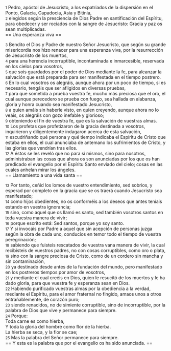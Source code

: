 {{anchor|1}} <small>1</small> Pedro, apóstol de Jesucristo, a los expatriados de la dispersión en el Ponto, Galacia, Capadocia, Asia y Bitinia,<br>
{{anchor|2}} <small>2</small> elegidos según la presciencia de Dios Padre en santificación del Espíritu, para obedecer y ser rociados con la sangre de Jesucristo: Gracia y paz os sean multiplicadas.<br>
== Una esperanza viva ==

{{anchor|3}} <small>3</small> Bendito el Dios y Padre de nuestro Señor Jesucristo, que según su grande misericordia nos hizo renacer para una esperanza viva, por la resurrección de Jesucristo de los muertos,<br>
{{anchor|4}} <small>4</small> para una herencia incorruptible, incontaminada e inmarcesible, reservada en los cielos para vosotros,<br>
{{anchor|5}} <small>5</small> que sois guardados por el poder de Dios mediante la fe, para alcanzar la salvación que está preparada para ser manifestada en el tiempo postrero.<br>
{{anchor|6}} <small>6</small> En lo cual vosotros os alegráis, aunque ahora por un poco de tiempo, si es necesario, tengáis que ser afligidos en diversas pruebas,<br>
{{anchor|7}} <small>7</small> para que sometida a prueba vuestra fe, mucho más preciosa que el oro, el cual aunque perecedero se prueba con fuego, sea hallada en alabanza, gloria y honra cuando sea manifestado Jesucristo,<br>
{{anchor|8}} <small>8</small> a quien amáis sin haberle visto, en quien creyendo, aunque ahora no lo veáis, os alegráis con gozo inefable y glorioso;<br>
{{anchor|9}} <small>9</small> obteniendo el fin de vuestra fe, que es la salvación de vuestras almas.<br>
{{anchor|10}} <small>10</small> Los profetas que profetizaron de la gracia destinada a vosotros, inquirieron y diligentemente indagaron acerca de esta salvación,<br>
{{anchor|11}} <small>11</small> escudriñando qué persona y qué tiempo indicaba el Espíritu de Cristo que estaba en ellos, el cual anunciaba de antemano los sufrimientos de Cristo, y las glorias que vendrían tras ellos.<br>
{{anchor|12}} <small>12</small> A éstos se les reveló que no para sí mismos, sino para nosotros, administraban las cosas que ahora os son anunciadas por los que os han predicado el evangelio por el Espíritu Santo enviado del cielo; cosas en las cuales anhelan mirar los ángeles.<br>
== Llamamiento a una vida santa ==

{{anchor|13}} <small>13</small> Por tanto, ceñid los lomos de vuestro entendimiento, sed sobrios, y esperad por completo en la gracia que se os traerá cuando Jesucristo sea manifestado;<br>
{{anchor|14}} <small>14</small> como hijos obedientes, no os conforméis a los deseos que antes teníais estando en vuestra ignorancia;<br>
{{anchor|15}} <small>15</small> sino, como aquel que os llamó es santo, sed también vosotros santos en toda vuestra manera de vivir;<br>
{{anchor|16}} <small>16</small> porque escrito está: Sed santos, porque yo soy santo.<br>
{{anchor|17}} <small>17</small> Y si invocáis por Padre a aquel que sin acepción de personas juzga según la obra de cada uno, conducíos en temor todo el tiempo de vuestra peregrinación;<br>
{{anchor|18}} <small>18</small> sabiendo que fuisteis rescatados de vuestra vana manera de vivir, la cual recibisteis de vuestros padres, no con cosas corruptibles, como oro o plata,<br>
{{anchor|19}} <small>19</small> sino con la sangre preciosa de Cristo, como de un cordero sin mancha y sin contaminación,<br>
{{anchor|20}} <small>20</small> ya destinado desde antes de la fundación del mundo, pero manifestado en los postreros tiempos por amor de vosotros,<br>
{{anchor|21}} <small>21</small> y mediante el cual creéis en Dios, quien le resucitó de los muertos y le ha dado gloria, para que vuestra fe y esperanza sean en Dios.<br>
{{anchor|22}} <small>22</small> Habiendo purificado vuestras almas por la obediencia a la verdad, mediante el Espíritu, para el amor fraternal no fingido, amaos unos a otros entrañablemente, de corazón puro;<br>
{{anchor|23}} <small>23</small> siendo renacidos, no de simiente corruptible, sino de incorruptible, por la palabra de Dios que vive y permanece para siempre.<br>
{{anchor|24}} <small>24</small> Porque:<br>
Toda carne es como hierba,<br>
Y toda la gloria del hombre como flor de la hierba.<br>
La hierba se seca, y la flor se cae;<br>
{{anchor|25}} <small>25</small> Mas la palabra del Señor permanece para siempre.<br>
== Y esta es la palabra que por el evangelio os ha sido anunciada. ==

